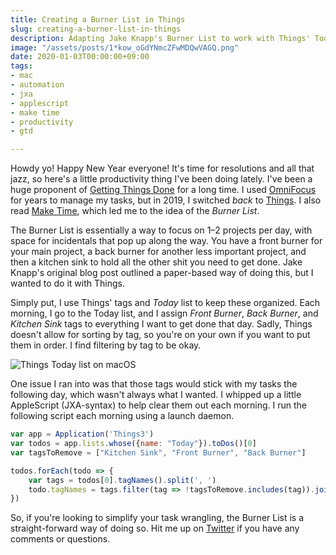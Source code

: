 ```yaml
---
title: Creating a Burner List in Things
slug: creating-a-burner-list-in-things
description: Adapting Jake Knapp's Burner List to work with Things' Today list.
image: "/assets/posts/1*kow_oGdYNmcZFwMDQwVAGQ.png"
date: 2020-01-03T00:00:00+09:00
tags:
- mac
- automation
- jxa
- applescript
- make time
- productivity
- gtd

---
```

Howdy yo! Happy New Year everyone! It's time for resolutions and all that jazz, so here's a little productivity thing I've been doing lately. I've been a huge proponent of [Getting Things Done](https://gettingthingsdone.com) for a long time. I used [OmniFocus](/focusing) for years to manage my tasks, but in 2019, I switched _back_ to [Things](https://culturedcode.com/things/). I also read [Make Time](https://maketime.blog/books/), which led me to the idea of the _Burner List_.

The Burner List is essentially a way to focus on 1–2 projects per day, with space for incidentals that pop up along the way. You have a front burner for your main project, a back burner for another less important project, and then a kitchen sink to hold all the other shit you need to get done. Jake Knapp's original blog post outlined a paper-based way of doing this, but I wanted to do it with Things.

Simply put, I use Things' tags and _Today_ list to keep these organized. Each morning, I go to the Today list, and I assign _Front Burner_, _Back Burner_, and _Kitchen Sink_ tags to everything I want to get done that day. Sadly, Things doesn't allow for sorting by tag, so you're on your own if you want to put them in order. I find filtering by tag to be okay.

![Things Today list on macOS](./things-burner-list.jpg "Things Today list on macOS")

One issue I ran into was that those tags would stick with my tasks the following day, which wasn't always what I wanted. I whipped up a little AppleScript (JXA-syntax) to help clear them out each morning. I run the following script each morning using a launch daemon.

```javascript
var app = Application('Things3')
var todos = app.lists.whose({name: "Today"}).toDos()[0]
var tagsToRemove = ["Kitchen Sink", "Front Burner", "Back Burner"]

todos.forEach(todo => {
	var tags = todos[0].tagNames().split(', ')
	todo.tagNames = tags.filter(tag => !tagsToRemove.includes(tag)).join(", ")
})
```

So, if you're looking to simplify your task wrangling, the Burner List is a straight-forward way of doing so. Hit me up on [Twitter](https://twitter.com/brandonpittman) if you have any comments or questions.

